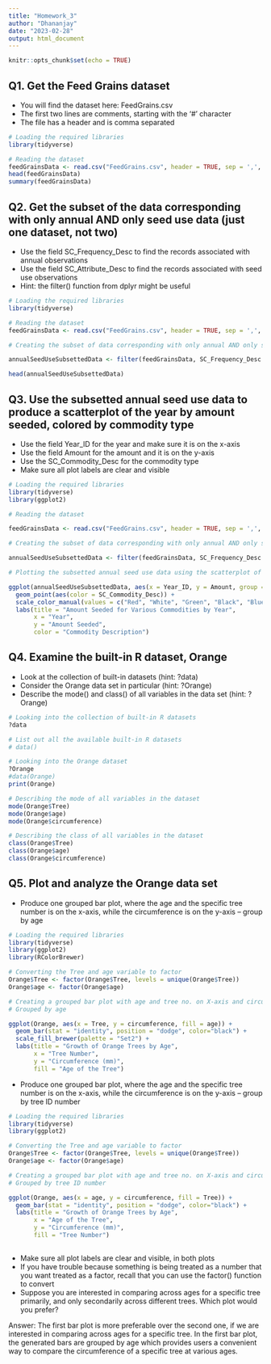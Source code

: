 ---
title: "Homework_3"
author: "Dhananjay"
date: "2023-02-28"
output: html_document
---

```{r setup, include=FALSE}
knitr::opts_chunk$set(echo = TRUE)
```

## Q1. Get the Feed Grains dataset
  * You will find the dataset here: FeedGrains.csv
  * The first two lines are comments, starting with the '#' character
  * The file has a header and is comma separated
  
```{r}
# Loading the required libraries
library(tidyverse)

# Reading the dataset
feedGrainsData <- read.csv("FeedGrains.csv", header = TRUE, sep = ',', skip = 3)
head(feedGrainsData)
summary(feedGrainsData)

```


## Q2. Get the subset of the data corresponding with only annual AND only seed use data (just one dataset, not two)
  * Use the field SC_Frequency_Desc to find the records associated with annual observations
  * Use the field SC_Attribute_Desc to find the records associated with seed use observations
  * Hint:  the filter() function from dplyr might be useful


```{r}
# Loading the required libraries
library(tidyverse)

# Reading the dataset 
feedGrainsData <- read.csv("FeedGrains.csv", header = TRUE, sep = ',', skip = 3)

# Creating the subset of data corresponding with only annual AND only seed use observations using filter

annualSeedUseSubsettedData <- filter(feedGrainsData, SC_Frequency_Desc == "Annual" & SC_Attribute_Desc == "Seed use" )

head(annualSeedUseSubsettedData)

```


## Q3. Use the subsetted annual seed use data to produce a scatterplot of the year by amount seeded, colored by commodity type
  * Use the field Year_ID for the year and make sure it is on the x-axis
  * Use the field Amount for the amount and it is on the y-axis
  * Use the SC_Commodity_Desc for the commodity type
  * Make sure all plot labels are clear and visible
  
```{r}
# Loading the required libraries
library(tidyverse)
library(ggplot2)

# Reading the dataset 

feedGrainsData <- read.csv("FeedGrains.csv", header = TRUE, sep = ',', skip = 3)

# Creating the subset of data corresponding with only annual AND only seed use observations using filter

annualSeedUseSubsettedData <- filter(feedGrainsData, SC_Frequency_Desc == "Annual" & SC_Attribute_Desc == "Seed use" )

# Plotting the subsetted annual seed use data using the scatterplot of year by amount seeded, colored by commodity type

ggplot(annualSeedUseSubsettedData, aes(x = Year_ID, y = Amount, group = SC_Commodity_Desc)) +
  geom_point(aes(color = SC_Commodity_Desc)) +
  scale_color_manual(values = c("Red", "White", "Green", "Black", "Blue")) +
  labs(title = "Amount Seeded for Various Commodities by Year",
       x = "Year",
       y = "Amount Seeded",
       color = "Commodity Description")


```
  
## Q4. Examine the built-in R dataset, Orange
  * Look at the collection of built-in datasets (hint: ?data)
  * Consider the Orange data set in particular (hint: ?Orange)
  * Describe the mode() and class() of all variables in the data set (hint: ?Orange)

```{r}
# Looking into the collection of built-in R datasets
?data

# List out all the available built-in R datasets 
# data() 

# Looking into the Orange dataset
?Orange
#data(Orange)
print(Orange)

# Describing the mode of all variables in the dataset
mode(Orange$Tree)     
mode(Orange$age)
mode(Orange$circumference)

# Describing the class of all variables in the dataset
class(Orange$Tree)
class(Orange$age)
class(Orange$circumference)
```


## Q5. Plot and analyze the Orange data set
  * Produce one grouped bar plot, where the age and the specific tree number is on the x-axis, while the circumference is on the y-axis -- group by age
  
```{r}
# Loading the required libraries
library(tidyverse)
library(ggplot2)
library(RColorBrewer)

# Converting the Tree and age variable to factor
Orange$Tree <- factor(Orange$Tree, levels = unique(Orange$Tree))
Orange$age <- factor(Orange$age)

# Creating a grouped bar plot with age and tree no. on X-axis and circumference on Y-axis
# Grouped by age

ggplot(Orange, aes(x = Tree, y = circumference, fill = age)) +
  geom_bar(stat = "identity", position = "dodge", color="black") +
  scale_fill_brewer(palette = "Set2") +
  labs(title = "Growth of Orange Trees by Age",
       x = "Tree Number",
       y = "Circumference (mm)",
       fill = "Age of the Tree")


```

  * Produce one grouped bar plot, where the age and the specific tree number is on the x-axis, while the circumference is on the y-axis -- group by tree ID number
  
```{r}
# Loading the required libraries
library(tidyverse)
library(ggplot2)

# Converting the Tree and age variable to factor
Orange$Tree <- factor(Orange$Tree, levels = unique(Orange$Tree))
Orange$age <- factor(Orange$age)

# Creating a grouped bar plot with age and tree no. on X-axis and circumference on Y-axis
# Grouped by tree ID number

ggplot(Orange, aes(x = age, y = circumference, fill = Tree)) +
  geom_bar(stat = "identity", position = "dodge", color="black") +
  labs(title = "Growth of Orange Trees by Age",
       x = "Age of the Tree",
       y = "Circumference (mm)",
       fill = "Tree Number") 
  


```


  * Make sure all plot labels are clear and visible, in both plots
  * If you have trouble because something is being treated as a number that you want treated as a factor, recall that you can use the factor() function to convert
  * Suppose you are interested in comparing across ages for a specific tree primarily, and only secondarily across different trees.  Which plot would you prefer?

Answer: The first bar plot is more preferable over the second one, if we are interested in comparing across ages for a specific tree. In the first bar plot, the generated bars are grouped by age which provides users a convenient way to compare the circumference of a specific tree at various ages. 


